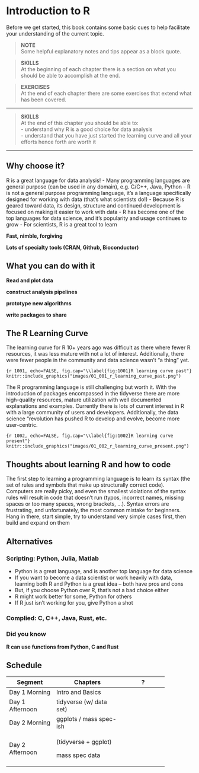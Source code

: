 # Introduction to R

Before we get started, this book contains some basic cues to help facilitate your understanding of the current topic.

> **NOTE**\
> Some helpful explanatory notes and tips appear as a block quote.

> **SKILLS**\
> At the beginning of each chapter there is a section on what you should be able to accomplish at the end.

> **EXERCISES**\
> At the end of each chapter there are some exercises that extend what has been covered.

------------------------------------------------------------------------

> **SKILLS**\
> At the end of this chapter you should be able to:\
> - understand why R is a good choice for data analysis\
> - understand that you have just started the learning curve and all your efforts hence forth are worth it

------------------------------------------------------------------------

## Why choose it? {.unnumbered}

R is a great language for data analysis! - Many programming languages are general purpose (can be used in any domain), e.g. C/C++, Java, Python - R is not a general purpose programming language, it's a language specifically designed for working with data (that's what scientists do!) - Because R is geared toward data, its design, structure and continued development is focused on making it easier to work with data - R has become one of the top languages for data science, and it's popularity and usage continues to grow - For scientists, R is a great tool to learn

**Fast, nimble, forgiving**

**Lots of specialty tools (CRAN, Github, Bioconductor)**

## What you can do with it {.unnumbered}

**Read and plot data**

**construct analysis pipelines**

**prototype new algorithms**

**write packages to share**

## The R Learning Curve {.unnumbered}

The learning curve for R 10+ years ago was difficult as there where fewer R resources, it was less mature with not a lot of interest. Additionally, there were fewer people in the community and data science wasn't "a thing" yet.

```{r 1001, echo=FALSE, fig.cap="\\label{fig:1001}R learning curve past"}
knitr::include_graphics("images/01_001_r_learning_curve_past.png")
```

The R programming language is still challenging but worth it. With the introduction of packages encompassed in the tidyverse there are more high-quality resources, mature utilization with well documented explanations and examples. Currently there is lots of current interest in R with a large community of users and developers. Additionally, the data science "revolution has pushed R to develop and evolve, become more user-centric.

```{r 1002, echo=FALSE, fig.cap="\\label{fig:1002}R learning curve present"}
knitr::include_graphics("images/01_002_r_learning_curve_present.png")
```

## Thoughts about learning R and how to code {.unnumbered}

The first step to learning a programming language is to learn its syntax (the set of rules and symbols that make up structurally correct code). Computers are really picky, and even the smallest violations of the syntax rules will result in code that doesn't run (typos, incorrect names, missing spaces or too many spaces, wrong brackets, ...). Syntax errors are frustrating, and unfortunately, the most common mistake for beginners. Hang in there, start simple, try to understand very simple cases first, then build and expand on them

## Alternatives {.unnumbered}

### Scripting: Python, Julia, Matlab {.unnumbered}

-   Python is a great language, and is another top language for data science
-   If you want to become a data scientist or work heavily with data, learning both R and Python is a great idea -- both have pros and cons
-   But, if you choose Python over R, that's not a bad choice either
-   R might work better for some, Python for others
-   If R just isn't working for you, give Python a shot

### Complied: C, C++, Java, Rust, etc. {.unnumbered}

### Did you know {.unnumbered}

**R can use functions from Python, C and Rust**

## Schedule

+-----------------+-------------------------+----------------+
| Segment         | Chapters                | ?              |
+=================+=========================+================+
| Day 1 Morning   | Intro and Basics        |                |
+-----------------+-------------------------+----------------+
| Day 1 Afternoon | tidyverse (w/ data set) |                |
+-----------------+-------------------------+----------------+
| Day 2 Morning   | ggplots / mass spec-ish |                |
+-----------------+-------------------------+----------------+
| Day 2 Afternoon | (tidyverse + ggplot)    |                |
|                 |                         |                |
|                 | mass spec data          |                |
+-----------------+-------------------------+----------------+
